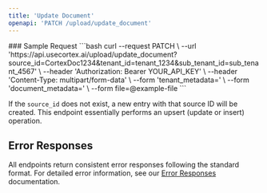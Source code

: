 ```yaml
---
title: 'Update Document'
openapi: 'PATCH /upload/update_document'
---
```



<Panel>
  <TableOfContents />
</Panel>
### Sample Request
<TryIt />
```bash
curl --request PATCH \
  --url 'https://api.usecortex.ai/upload/update_document?source_id=CortexDoc1234&tenant_id=tenant_1234&sub_tenant_id=sub_tenant_4567' \
  --header 'Authorization: Bearer YOUR_API_KEY' \
  --header 'Content-Type: multipart/form-data' \
  --form 'tenant_metadata=<string>' \
  --form 'document_metadata=<string>' \
  --form file=@example-file
  ```


If the `source_id` does not exist, a new entry with that source ID will be created. This endpoint essentially performs an upsert (update or insert) operation.


## Error Responses

All endpoints return consistent error responses following the standard format. For detailed error information, see our [Error Responses](/api-reference/error-responses) documentation.

